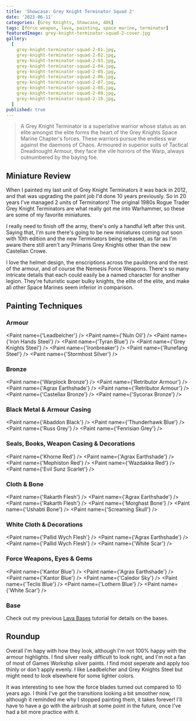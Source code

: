 ```yaml
---
title: 'Showcase: Grey Knight Terminator Squad 2'
date: '2023-06-11'
categories: [Grey Knights, Showcase, 40k]
tags: [force weapon, lava, painting, space marine, terminator]
featuredImage: grey-knight-terminator-squad-2-cover.jpg
gallery:
  [
    grey-knight-terminator-squad-2-01.jpg,
    grey-knight-terminator-squad-2-02.jpg,
    grey-knight-terminator-squad-2-03.jpg,
    grey-knight-terminator-squad-2-04.jpg,
    grey-knight-terminator-squad-2-05.jpg,
    grey-knight-terminator-squad-2-06.jpg,
    grey-knight-terminator-squad-2-07.jpg,
    grey-knight-terminator-squad-2-08.jpg,
    grey-knight-terminator-squad-2-09.jpg,
    grey-knight-terminator-squad-2-10.jpg,
  ]
published: true
---
```



> A Grey Knight Terminator is a superlative warrior whose status as an elite amongst the elite forms the heart of the
> Grey Knights Space Marine Chapter's forces. These warriors pursue the endless war against the daemons of Chaos.
> Armoured in superior suits of Tactical Dreadnought Armour, they face the vile horrors of the Warp, always outnumbered
> by the baying foe.

## Miniature Review

When I painted my last unit of Grey Knight Terminators it was back in 2012, and that was upgrading the paint job I'd
done 10 years previously. So in 20 years I've managed 2 units of Terminators! The original 1980s Rogue Trader Grey
Knight Terminators are what really got me into Warhammer, so these are some of my favorite miniatures.

I really need to finish off the army, there's only a handful left after this unit. Saying that, I'm sure there's going
to be new miniatures coming out soon with 10th edition and the new Terminators being released, as far as I'm aware
there still aren't any Primaris Grey Knights other than the new Castellan Crowe.

I love the helmet design, the enscriptions across the pauldrons and the rest of the armour, and of course the Nemesis
Force Weapons. There's so many intricate details that each could easily be a named character for another legion.
They're futuristic super bulky knights, the elite of the elite, and make all other Space Marines seem inferior in
comparison.

## Painting Techniques

### Armour

<Paint name={'Leadbelcher'} />
<Paint name={'Nuln Oil'} />
<Paint name={'Iron Hands Steel'} />
<Paint name={'Tyran Blue'} />
<Paint name={'Grey Knights Steel'} />
<Paint name={'Ironbreaker'} />
<Paint name={'Runefang Steel'} />
<Paint name={'Stormhost Silver'} />

### Bronze

<Paint name={'Warplock Bronze'} />
<Paint name={'Retributor Armour'} />
<Paint name={'Agrax Earthshade'} />
<Paint name={'Retributor Armour'} />
<Paint name={'Castellax Bronze'} />
<Paint name={'Sycorax Bronze'} />

### Black Metal & Armour Casing

<Paint name={'Abaddon Black'} />
<Paint name={'Thunderhawk Blue'} />
<Paint name={'Russ Grey'} />
<Paint name={'Fenrisian Grey'} />

### Seals, Books, Weapon Casing & Decorations

<Paint name={'Khorne Red'} />
<Paint name={'Agrax Earthshade'} />
<Paint name={'Mephiston Red'} />
<Paint name={'Wazdakka Red'} />
<Paint name={'Evil Sunz Scarlet'} />

### Cloth & Bone

<Paint name={'Rakarth Flesh'} />
<Paint name={'Agrax Earthshade'} />
<Paint name={'Rakarth Flesh'} />
<Paint name={'Morghast Bone'} />
<Paint name={'Ushabti Bone'} />
<Paint name={'Screaming Skull'} />

### White Cloth & Decorations

<Paint name={'Pallid Wych Flesh'} />
<Paint name={'Agrax Earthshade'} />
<Paint name={'Pallid Wych Flesh'} />
<Paint name={'White Scar'} />

### Force Weapons, Eyes & Gems

<Paint name={'Kantor Blue'} />
<Paint name={'Agrax Earthshade'} />
<Paint name={'Kantor Blue'} />
<Paint name={'Caledor Sky'} />
<Paint name={'Teclis Blue'} />
<Paint name={'Lothern Blue'} />
<Paint name={'White Scar'} />

### Base

Check out my previous [Lava Bases](/tutorials/bases/lava-bases/) tutorial for details on the bases.

## Roundup

Overall I'm hapy with how they look, although I'm not 100% happy with the armour highlights. I find silver really
difficult to look right, and I'm not a fan of most of Games Workship silver paints. I find most seperate and apply
too thinly or don't apply evenly. I like Leadbelcher and Grey Knights Steel but might need to look elsewhere for some
lighter colors.

It was interesting to see how the force blades turned out compared to 10 years ago. I think I've got the transitions
looking a bit smoother now, although it reminded me why I stopped painting them, it takes forever! I'll have to have
a go with the airbrush at some point in the future, once I've had a bit more practice with it.
